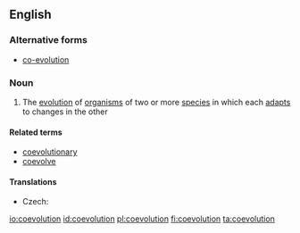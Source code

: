 ==English==

===Alternative forms===
* [[co-evolution]]

===Noun===
{{wikipedia|co-evolution}}
{{en-noun|~}}

# {{label|en|ecology}} The [[evolution]] of [[organism]]s of two or more [[species]] in which each [[adapt]]s to changes in the other

====Related terms====
* [[coevolutionary]]
* [[coevolve]]

====Translations====
{{trans-top|evolution featuring mutual adaptation}}
* Czech: {{t|cs|koevoluce|f}}
{{trans-mid}}
{{trans-bottom}}

[[io:coevolution]]
[[id:coevolution]]
[[pl:coevolution]]
[[fi:coevolution]]
[[ta:coevolution]]